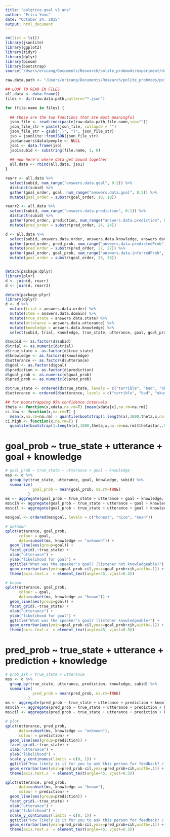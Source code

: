 ```yaml
---
title: "polgrice-goal v3 ana"
author: "Erica Yoon"
date: "October 24, 2015"
output: html_document
---
```


```r
rm(list = ls())
library(jsonlite)
library(ggplot2)
library(tidyr)
library(dplyr)
library(binom)
library(bootstrap)
source("/Users/ericang/Documents/Research/polite_probmods/experiment/data_analysis/helper/useful.R")

raw.data.path <- "/Users/ericang/Documents/Research/polite_probmods/polite_adj/experiment/exp_versions/goals_v3/production-results/"

## LOOP TO READ IN FILES
all.data <- data.frame()
files <- dir(raw.data.path,pattern="*.json")

for (file.name in files) {
  
  ## these are the two functions that are most meaningful
  json_file <- readLines(paste(raw.data.path,file.name,sep=""))
  json_file_str = paste(json_file, collapse = "")
  json_file_str = gsub(",}", "}", json_file_str)
  jso = jsonlite::fromJSON(json_file_str)
  jso$answers$data$people <- NULL
  jso1 <- data.frame(jso)
  jso1$subid <- substring(file.name, 1, 6)
  
  ## now here's where data get bound together
  all.data <- rbind(all.data, jso1)
}
```


```r
rearr <- all.data %>%
  select(subid, num_range("answers.data.goal", 0:2)) %>%
  distinct(subid) %>%
  gather(goal_order, goal, num_range("answers.data.goal", 0:2)) %>%
  mutate(goal_order = substr(goal_order, 18, 18))

rearr2 <- all.data %>%
  select(subid, num_range("answers.data.prediction", 0:1)) %>%
  distinct(subid) %>%
  gather(pred_order, prediction, num_range("answers.data.prediction", 0:1)) %>%
  mutate(pred_order = substr(pred_order, 24, 24))

d <- all.data %>%
  select(subid, answers.data.order, answers.data.knowledge, answers.data.domain, answers.data.state, answers.data.utterance, num_range("answers.data.predictedProb", 0:1), num_range("answers.data.inferredProb", 0:2)) %>%
  gather(pred_order, pred_prob, num_range("answers.data.predictedProb", 0:1)) %>%
  mutate(pred_order = substr(pred_order, 27, 27)) %>%
  gather(goal_order, goal_prob, num_range("answers.data.inferredProb", 0:2)) %>%
  mutate(goal_order = substr(goal_order, 26, 26))


detach(package:dplyr)
library(plyr)
d <- join(d, rearr)
d <- join(d, rearr2)

detach(package:plyr)
library(dplyr)
d <- d %>%
  mutate(trial = answers.data.order) %>%
  mutate(item = answers.data.domain) %>%
  mutate(true_state = answers.data.state) %>%
  mutate(utterance = answers.data.utterance) %>%
  mutate(knowledge = answers.data.knowledge) %>%
  select(subid, trial, knowledge, true_state, utterance, goal, goal_prob, prediction, pred_prob)

d$subid <- as.factor(d$subid)
d$trial <- as.numeric(d$trial)
d$true_state <- as.factor(d$true_state) 
d$knowledge <- as.factor(d$knowledge)
d$utterance <- as.factor(d$utterance)
d$goal <- as.factor(d$goal)
d$prediction <- as.factor(d$prediction)
d$goal_prob <- as.numeric(d$goal_prob)
d$pred_prob <- as.numeric(d$pred_prob)

d$true_state <- ordered(d$true_state, levels = c("terrible", "bad", "okay", "good", "amazing"))
d$utterance <- ordered(d$utterance, levels = c("terrible", "bad", "okay", "good", "amazing"))
```

```r
## for bootstrapping 95% confidence intervals
theta <- function(x,xdata,na.rm=T) {mean(xdata[x],na.rm=na.rm)}
ci.low <- function(x,na.rm=T) {
  mean(x,na.rm=na.rm) - quantile(bootstrap(1:length(x),1000,theta,x,na.rm=na.rm)$thetastar,.025,na.rm=na.rm)}
ci.high <- function(x,na.rm=T) {
  quantile(bootstrap(1:length(x),1000,theta,x,na.rm=na.rm)$thetastar,.975,na.rm=na.rm) - mean(x,na.rm=na.rm)}
```

# goal_prob ~ true_state + utterance + goal + knowledge

```r
# goal_prob ~ true_state + utterance + goal + knowledge
mss <- d %>%
  group_by(true_state, utterance, goal, knowledge, subid) %>%
  summarize(
            goal_prob = mean(goal_prob, na.rm=TRUE)
          )
ms <- aggregate(goal_prob ~ true_state + utterance + goal + knowledge, mss, mean)
ms$cih <- aggregate(goal_prob ~ true_state + utterance + goal + knowledge, mss, ci.high)$goal_prob
ms$cil <- aggregate(goal_prob ~ true_state + utterance + goal + knowledge, mss, ci.low)$goal_prob
```

```r
ms$goal <- ordered(ms$goal, levels = c("honest", "nice", "mean"))

# unknown
qplot(utterance, goal_prob, 
      colour = goal,
      data=subset(ms, knowledge == "unknown")) + 
  geom_line(aes(group=goal)) +
  facet_grid(.~true_state) +
  xlab("utterance") +
  ylab("likelihood for goal") +
  ggtitle("What was the speaker's goal? (listener not knowledgeable)") +
  geom_errorbar(aes(ymin=goal_prob-cil,ymax=goal_prob+cih,width=.1)) +
  theme(axis.text.x  = element_text(angle=45, vjust=0.5))

# known
qplot(utterance, goal_prob, 
      colour = goal,
      data=subset(ms, knowledge == "known")) + 
  geom_line(aes(group=goal)) +
  facet_grid(.~true_state) +
  xlab("utterance") +
  ylab("likelihood for goal") +
  ggtitle("What was the speaker's goal? (listener knowledgeable)") +
  geom_errorbar(aes(ymin=goal_prob-cil,ymax=goal_prob+cih,width=.1)) +
  theme(axis.text.x  = element_text(angle=45, vjust=0.5))
```

# pred_prob ~ true_state + utterance + prediction + knowledge

```r
# prob_ask ~ true_state + utterance
mss <- d %>%
  group_by(true_state, utterance, prediction, knowledge, subid) %>%
  summarize(
            pred_prob = mean(pred_prob, na.rm=TRUE)
          )
ms <- aggregate(pred_prob ~ true_state + utterance + prediction + knowledge, mss, mean)
ms$cih <- aggregate(pred_prob ~ true_state + utterance + prediction + knowledge, mss, ci.high)$pred_prob
ms$cil <- aggregate(pred_prob ~ true_state + utterance + prediction + knowledge, mss, ci.low)$pred_prob

# plot
qplot(utterance, pred_prob, 
      data=subset(ms, knowledge == "unknown"),
      colour = prediction) + 
  geom_line(aes(group=prediction)) +
  facet_grid(.~true_state) +
  xlab("utterance") +
  ylab("likelihood") +
  scale_y_continuous(limits = c(0, 1)) +
  ggtitle("How likely is it for you to ask this person for feedback? / like this person? (listener not knowledgeable)") +
  geom_errorbar(aes(ymin=pred_prob-cil,ymax=pred_prob+cih,width=.1)) +
  theme(axis.text.x  = element_text(angle=45, vjust=0.5))

qplot(utterance, pred_prob, 
      data=subset(ms, knowledge == "known"),
      colour = prediction) + 
  geom_line(aes(group=prediction)) +
  facet_grid(.~true_state) +
  xlab("utterance") +
  ylab("likelihood") +
  scale_y_continuous(limits = c(0, 1)) +
  ggtitle("How likely is it for you to ask this person for feedback? / like this person? (listener knowledgeable)") +
  geom_errorbar(aes(ymin=pred_prob-cil,ymax=pred_prob+cih,width=.1)) +
  theme(axis.text.x  = element_text(angle=45, vjust=0.5))


```